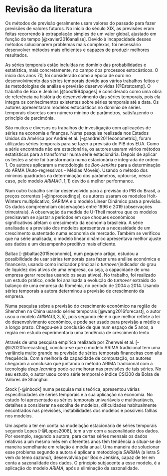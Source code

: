 # Revisão da literatura

Os métodos de previsão geralmente usam valores do passado para fazer previsões de valores futuros. No início do século XIX, as previsões eram feitas recorrendo à extrapolação simples de um valor global, ajustado em função do tempo [@xavier2016analise]. Devido à incapacidade desses métodos solucionarem problemas mais complexos, foi necessário desenvolver métodos mais eficientes e capazes de produzir melhores resultados.

As séries temporais estão incluídas no domínio das probabilidades e estatística, mais concretamente, no campo dos processos estocásticos. O início dos anos 70, foi considerado como a época de ouro no desenvolvimento das séries temporais devido aos vários trabalhos feitos e às metodologias de análise e previsão desenvolvidas [@Estatcamp]. O trabalho de Box e Jenkins [@box1994pages] é considerado como uma obra de referência na história do desenvolvimento das séries temporais, pois ela integra os conhecimentos existentes sobre séries temporais até a data. Os autores apresentaram modelos estocásticos no domínio de séries temporais discretas com número mínimo de parâmetros, satisfazendo o princípio de parcimónia.


São muitos e diversos os trabalhos de investigação com aplicações de séries na economia e finanças. Numa pesquisa realizada nos Estados Unidos da América por Andrei et al. [-@andrei2011econometric], foram utilizadas séries temporais para se fazer a previsão do PIB dos EUA. Como a série encontrada não era estacionária, os autores usaram vários métodos estatísticos para a transformar numa série estacionária. Depois de aplicar os testes a série foi transformada numa estacionária e integrada de ordem 1. Os autores aplicaram a metodologia de *Box-Jenkins* para a determinação do ARMA (Auto-regressivos - Médias Móveis). Usando o método dos mínimos quadrados na determinação dos parâmetros, optou-se, nesse caso, pelo modelo $ARIMA(1, 1, 1)$ devido à melhor performance.

Num outro trabalho similar desenvolvido para a previsão do PIB do Brasil, a preços correntes [-@inproceedings], os autores usaram os modelos Holt-Winters multiplicativo, SARIMA e o modelo Linear Dinâmico para a previsão. Os dados compreendiam observações entre 1996 e 2019 (observações trimestrais). A observação da medida de U-Theil mostrou que os modelos precisavam se ajustar a períodos em que choques económicos significativos afetam o crescimento da economia brasileira. A série analisada e a previsão dos modelos apresentava a necessidade de um crescimento sustentado numa economia de mercado. Também se verificou que na série analisada, o modelo linear dinâmico apresentava melhor ajuste aos dados e um desempenho preditivo mais eficiente.

Baltac [-@baltac2015economic], num pequeno artigo, estudou a possibilidade de usar séries temporais para fazer uma análise económica e financeira, usando como indicador principal o *turnover*(indicador do grau de liquidez dos ativos de uma empresa, ou seja, a capacidade de uma empresa gerar receitas usando os seus ativos). No trabalho, foi realizado um estudo prático, onde foi analisada a evolução do *turnover* extraído do balanço de uma empresa da Roménia, no período de 2004 a 2014. Usando séries temporais a autora determinou a previsão de crescimento da empresa.

Numa pesquisa sobre a previsão do crescimento económico na região de Shenzhen na China usando séries temporais [@wang2016forecast], o autor usou o modelo $ARIMA(3, 3, 5)$, pois segundo ele é o que melhor reflete a lei do desenvolvimento económico, e pode ser usado para previsão a médio e a longo prazo. Chegou-se à conclusão de que num espaço de 5 anos, a região em estudo experimentaria uma tendência de crescimento lento.

Através de uma pesquisa empírica realizada por Zhenwei et al. [-@li2020forecasting], concluiu-se que o modelo ARIMA tradicional tem uma variância muito grande na previsão de séries temporais financeiras com alta frequência. Com a melhoria da capacidade de computação, os autores chegaram a conclusão que juntando o método ARIMA tradicional com a tecnologia *deep learning* pode-se melhorar nas previsões de tais séries. No seu estudo, o autor usou como série temporal o índice CSI300 da Bolsa de Valores de Shanghai.

Stock [-@inbook] numa pesquisa mais teórica, apresentou várias especificidades de séries temporais e a sua aplicação na economia. No estudo foi apresentado as séries temporais univariáveis e multivariáveis, detalhes a considerar na escolha de modelos, dificuldades habitualmente encontrados nas previsões, instabilidades dos modelos e possíveis falhas nos modelos.

Um aspeto a ter em conta na modelação  estacionária de séries temporais segundo Lopes [-@Lopes2008], tem a ver com a sazonalidade dos dados. Por exemplo, segundo a autora, para certas séries mensais os dados relativos a um mesmo mês em diferentes anos têm tendência a situar-se de maneira semelhante em relação à média anual. Uma maneira de solucionar esse problema segundo a autora é aplicar a metodologia $SARIMA$ (a letra S vem do temo *sazonal*), desenvolvida por Box e Jenkins, capaz de ter em conta a sazonalidade dos dados. O princípio subjacente a esse modelo, é a aplicação do modelo $ARIMA$, após a eliminação da sazonalidade.


